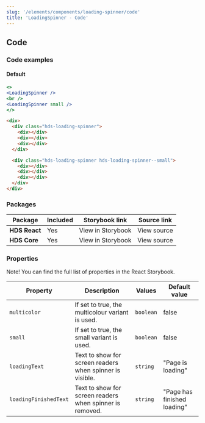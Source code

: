 ```yaml
---
slug: '/elements/components/loading-spinner/code'
title: 'LoadingSpinner - Code'
---
```



## Code

### Code examples 

#### Default
<Playground>


```jsx
<>
<LoadingSpinner />
<br />
<LoadingSpinner small />
</>
```

```html
<div>
  <div class="hds-loading-spinner">
    <div></div>
    <div></div>
    <div></div>
  </div>

  <div class="hds-loading-spinner hds-loading-spinner--small">
    <div></div>
    <div></div>
    <div></div>
  </div>
</div>
```

</Playground>


### Packages
| Package           | Included                      | Storybook link                                                                                                                      | Source link   |
| ----------------- | ----------------------------- | ----------------------------------------------------------------------------------------------------------------------------------- | ------------- |
| **HDS React**     | <IconCheckCircleFill /> Yes   | <Link size="M" external href="/storybook/react/?path=/story/components-loadingspinner--default">View in Storybook</Link> | <Link size="M" external href="https://github.com/City-of-Helsinki/helsinki-design-system/tree/master/packages/react/src/components/loadingSpinner">View source</Link> |
| **HDS Core**      | <IconCheckCircleFill /> Yes   | <Link size="M" external href="/storybook/core/?path=/story/components-loading-spinner--default">View in Storybook</Link> | <Link size="M" external href="https://github.com/City-of-Helsinki/helsinki-design-system/tree/master/packages/core/src/components/loading-spinner">View source</Link> |

### Properties
Note! You can find the full list of properties in the <Link size="M" href="/storybook/react/?path=/story/components-loadingspinner--default" external>React Storybook.</Link>

| Property              | Description                                              | Values    | Default value               |
| --------------------- | -------------------------------------------------------- | --------- | --------------------------- |
| `multicolor`          | If set to true, the multicolour variant is used.         | `boolean` | false                       |
| `small`               | If set to true, the small variant is used.               | `boolean` | false                       |
| `loadingText`         | Text to show for screen readers when spinner is visible. | `string`  | "Page is loading"          |
| `loadingFinishedText` | Text to show for screen readers when spinner is removed. | `string`  | "Page has finished loading" |

